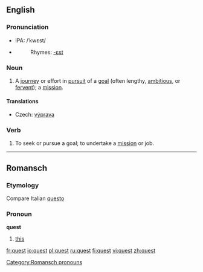 {{see|QUEST}}
==English==
{{wikipedia}}
===Pronunciation===
* IPA: /ˈkwɛst/
*{{audio|en-us-quest.ogg|Audio (US)}}
*:Rhymes: [[Rhymes:English:-ɛst|-ɛst]]

===Noun===
{{en-noun}}

# A [[journey]] or effort in [[pursuit]] of a [[goal]] (often lengthy, [[ambitious]], or [[fervent]]); a [[mission]].

====Translations====
{{trans-top|journey or effort in pursuit of a goal}}
*Czech: [[výprava]] {{f}}
{{trans-mid}}
{{trans-bottom}}

===Verb===
{{en-verb}}

# To seek or pursue a goal; to undertake a [[mission]] or job.

----

==Romansch==

===Etymology===
Compare Italian [[questo]]

===Pronoun===
'''quest'''

# [[this]]

[[Category:Romansch pronouns]]

[[fr:quest]]
[[io:quest]]
[[pl:quest]]
[[ru:quest]]
[[fi:quest]]
[[vi:quest]]
[[zh:quest]]
